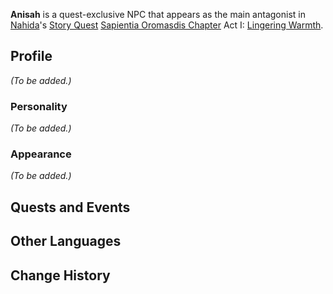 {{Meta
|missing_NPC_profile  = yes
}}
{{Character Infobox
|type             = Quest NPC
|image            = NPC Anisah.png
|region           = Sumeru
|affiliation      = 
|title            = 

|ancestry         = <!-- Clan/family -->
|father           = 
|mother           = 
|spouse           = 
|sibling          = 
|child            = 
|relative         = 

|voiceEN          = 
|voiceCN          = 
|voiceJP          = 
}}
'''Anisah''' is a quest-exclusive NPC that appears as the main antagonist in [[Nahida]]'s [[Story Quest]] [[Sapientia Oromasdis Chapter]] Act I: [[Lingering Warmth]].
<!--
==Location==
{{subst:#tag:gallery|
NPC Location {{subst:PAGENAME}}.png{{subst:!}}{{subst:PAGENAME}}'s location
NPC Location {{subst:PAGENAME}} Context.png{{subst:!}}Additional context
}}
-->
==Profile==
<!--Detailed story/lore information goes here.-->
''(To be added.)''

===Personality===
''(To be added.)''

===Appearance===
<!--Keep appearance section short and concise. Limit to 2 paragraphs with 3-4 sentences each.-->
''(To be added.)''

==Quests and Events==
{{Quests and Events}}
<!--
==Trivia==
* 
-->
==Other Languages==
{{Other Languages
|default_hidden = 1
|en      = Anisah
|zhs     = 安妮塞
|zhs_rm  = Ānnīsāi
|zht     = 安妮塞
|zht_rm  = Ānnísāi
|ja      = アニシャ
|ja_rm   = Anisha
|ko      = 아니샤
|ko_rm   = Anisya
|es      = Anisah
|fr      = Anisah
|ru      = Аниса
|th      = Anisah
|vi      = Anisah
|de      = Anisah
|id      = Anisah
|pt      = Anisah
}}

==Change History==
{{Change History|3.2}}
<!--
==References==
{{Reflist}}
-->